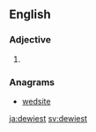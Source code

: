 ==English==

===Adjective===
{{head|en}}

# {{en-superlative of|dewy}}

===Anagrams===
* [[wedsite#English|wedsite]]

[[ja:dewiest]]
[[sv:dewiest]]